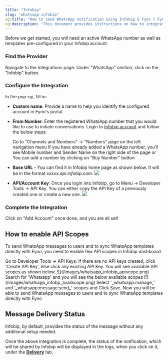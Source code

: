 ```yaml
---
title: "Infobip"
slug: "whatsapp-infobip"
og:title: "How to send WhatsApp notification using Infobip & Fyno | Fyno Documentation"
og:description: "This document provides instructions on how to integrate an Infobip account with WhatsApp for message delivery status tracking. It includes steps on configuring the account in Fyno's portal and obtaining necessary information from the Infobip account."
---
```


Before we get started, you will need an active WhatsApp number as well as templates pre-configured in your Infobip account.

<Steps>

### Find the Provider

Navigate to the Integrations page. Under "WhatsApp" section, click on the "Infobip" button.

### Configure the Integration

In the pop-up, fill in:

- **Custom name**: Provide a name to help you identify the configured account in Fyno's portal.
- **From Number**: Enter the registered WhatsApp number that you would like to use to initiate conversations.
  Login to [Infobip account](https://portal.infobip.com/homepage) and follow the below steps:

  <Steps>
    <Step>Go to "Channels and Numbers" -> "Numbers" page on the left navigation menu</Step>
    <Step>If you have already added a WhatsApp number, you'll see Mobile number and Sender Name on the right side of the page or</Step>
    <Step>You can add a number by clicking on "Buy Number" button</Step>
  </Steps>

- **Base URL** - You can find it in Infobip home page as shown below. It will be in the format _xxxxx.api.infobip.com._
  ![](/images/whatsapp_infobip_url.png)

- **API/Account Key**: Once you login into Infobip, go to Menu -> Developer Tools -> API Key. You can either copy the API Key of a previously created one or create a new one.
  ![](/images/whatsapp_infobip_apikey.png)

### Complete the Integration

Click on "Add Account" once done, and you are all set!

</Steps>

## How to enable API Scopes

To send WhatsApp messages to users and to sync WhatsApp templates directly with Fyno, you need to enable few API scopes in Infobip dashboard.

<Steps>
  <Step>Go to Developer Tools -> API Keys. If there are no API keys created, click 'Create API Key', else click any existing API Key.</Step>
  <Step>You will see available API scopes as shown below. ![](/images/whatsapp_infobip_apiscope.png)</Step>
  <Step>Search for 'Whatsapp' and you will see the below available scopes ![](/images/whatsapp_infobp_availscope.png)</Step>
  <Step>Select '_whatsapp:manage_' and '_whatsapp:message:send_' scopes and Click Save.</Step>
  <Step>Now you will be able to send WhatsApp messages to users and to sync WhatsApp templates directly with Fyno</Step>
</Steps>

## Message Delivery Status

Infobip, by default, provides the status of the message without any additional setup needed.

Once the above integration is complete, the status of the notification, which will be shared by Infobip will be displayed in the logs, when you click on it, under the **[Delivery](./log-details-delivery)** tab.

